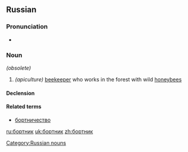 ==Russian==

===Pronunciation===
* {{IPA|/ˈbortʲnʲɪk/|lang=ru}}

===Noun===
{{ru-noun|бо́ртник|m}} ''(obsolete)''

# ''(apiculture)'' [[beekeeper]] who works in the forest with wild [[honeybee]]s

====Declension====
{{ru-noun-vel-1||бо́ртник|anim=1}}

====Related terms====
* [[бортничество]]

[[Category:Russian nouns]]

[[ru:бортник]]
[[uk:бортник]]
[[zh:бортник]]